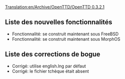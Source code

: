[[Translation:en/Archive/OpenTTD/OpenTTD 0.3.2.1]]


{{fr/Livraison|prec=en/Archive/OpenTTD/OpenTTD 0.3.2|suiv=en/Archive/OpenTTD/OpenTTD 0.3.3|date=23/05/2004}}

==Liste des nouvelles fonctionnalités==
*Fonctionnalité: se construit maintenant sous FreeBSD
*Fonctionnalité: se construit maintenant sous MorphOS

==Liste des corrections de bogue==
*Corrigé: utilise english.lng par défaut
*Corrigé: le fichier tchèque était absent